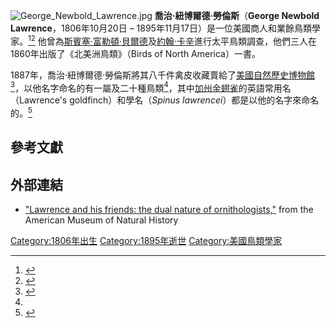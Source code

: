 [[Image:George_Newbold_Lawrence.jpg|thumb]]
'''喬治·紐博爾德·勞倫斯'''（'''George Newbold Lawrence'''，1806年10月20日 – 1895年11月17日）是一位美國商人和業餘鳥類學家。<ref name="Obit">{{cite journal |url=http://sora.unm.edu/sites/default/files/journals/auk/v013n01/p0001-p0010.pdf |journal=[[The_Auk|The Auk]] |volume=13 |issue=1 |pages=1–10 |title=In Memoriam: George Newbold Lawrence |first=D. G. |last=Elliot |date=January 1896 |doi=10.2307/4068733 |access-date=2014-10-10 |archive-date=2016-03-04 |archive-url=https://web.archive.org/web/20160304053958/http://sora.unm.edu/sites/default/files/journals/auk/v013n01/p0001-p0010.pdf |dead-url=no }}</ref><ref>{{cite book|chapter=LAWRENCE, George Newbold|title=The New International Encyclopaedia|edition=2nd|year=1918|volume=vol. 13|page=653|url=http://books.google.com/books?id=fmwNAQAAMAAJ&pg=PA653|author1=Colby|first1=Frank Moore|last2=Williams|first2=Talcott|access-date=2014-10-10|archive-date=2014-07-24|archive-url=https://web.archive.org/web/20140724015923/http://books.google.com/books?id=fmwNAQAAMAAJ&pg=PA653|dead-url=no}}</ref> 他曾為[[斯賓塞·富勒頓·貝爾德|斯賓塞·富勒頓·貝爾德]]及[[約翰·卡辛|約翰·卡辛]]進行太平鳥類調查，他們三人在1860年出版了《北美洲鳥類》（Birds of North America）一書。

1887年，喬治·紐博爾德·勞倫斯將其八千件禽皮收藏賣給了[[美國自然歷史博物館|美國自然歷史博物館]]<ref>{{cite book |title=Audubon to Xántus: The Lives of Those Commemorated in North American Bird Names |first1=Barbara |last1=Mears |first2=Richard |last2=Mears |page=268 |location=London, UK |publisher=Academic Press |year=1992 |isbn=978-0-12-487423-7}}</ref>，以他名字命名的有一屬及二十種鳥類<ref name="Obit"/>，其中[[加州金翅雀|加州金翅雀]]的英語常用名（Lawrence's goldfinch）和學名（''Spinus lawrencei''）都是以他的名字來命名的。<ref>{{cite book |first=Elliott |last=Coues |title=The Coues Check List of North American Birds |year=1882 |location=Boston, MA |publisher=Estes and Lauriat |page=50 |url=http://books.google.com/books?id=GUsbAAAAIAAJ&pg=PA50}}</ref>

==參考文獻==
{{reflist}}

==外部連結==
*[https://web.archive.org/web/20141015035319/http://images.library.amnh.org/hiddencollections/2012/06/lawrence-and-his-friends-the-dual-nature-of-ornithologists/ "Lawrence and his friends: the dual nature of ornithologists,"] from the American Museum of Natural History

{{Authority control}}

{{DEFAULTSORT:Lawrence, George Newbold}}
[[Category:1806年出生|Category:1806年出生]]
[[Category:1895年逝世|Category:1895年逝世]]
[[Category:美國鳥類學家|Category:美國鳥類學家]]